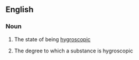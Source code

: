 ==English==

===Noun===
{{en-noun|hygroscopicities|-}}

#{{uncountable}} The state of being [[hygroscopic]]
#{{countable}} The degree to which a substance is hygroscopic
